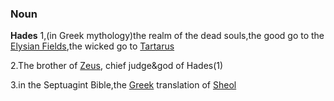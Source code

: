 ===Noun===
'''Hades'''
1,(in Greek mythology)the realm of the dead souls,the good go to the [[Elysian Fields]],the wicked go to [[Tartarus]]<P>
2.The brother of [[Zeus]],  chief judge&god of Hades(1)<P>
3.in the Septuagint Bible,the [[Greek]] translation of [[Sheol]]